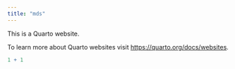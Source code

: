 ```yaml
---
title: "mds"
---
```


This is a Quarto website.

To learn more about Quarto websites visit <https://quarto.org/docs/websites>.

```r
1 + 1
```
